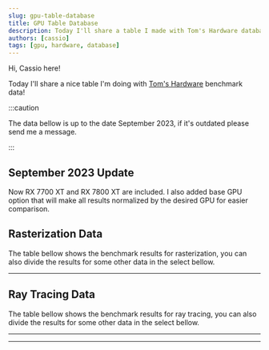 ```yaml
---
slug: gpu-table-database
title: GPU Table Database
description: Today I'll share a table I made with Tom's Hardware database
authors: [cassio]
tags: [gpu, hardware, database]
---
```


Hi, Cassio here!

Today I'll share a nice table I'm doing with [Tom's Hardware](https://www.tomshardware.com/reviews/gpu-hierarchy,4388.html) benchmark data!

<!-- truncate -->

:::caution

The data bellow is up to the date September 2023, if it's outdated please send me a message.

:::

## September 2023 Update

Now RX 7700 XT and RX 7800 XT are included.
I also added base GPU option that will make all results normalized by the desired GPU for easier comparison.

## Rasterization Data

The table bellow shows the benchmark results for rasterization, you can also divide the results for some other data in the select bellow.

---


<GpuRasterizationDataGrid />

## Ray Tracing Data

The table bellow shows the benchmark results for ray tracing, you can also divide the results for some other data in the select bellow.

---


<GpuRayTracingDataGrid />

---
